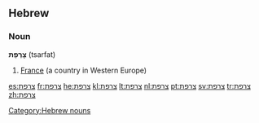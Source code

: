 ==Hebrew==
===Noun===
'''צָרְפַת''' (tsarfat) {{f}}

# [[France]] (a country in Western Europe)

[[Category:Hebrew nouns]]

[[es:צרפת]]
[[fr:צרפת]]
[[he:צרפת]]
[[kl:צרפת]]
[[lt:צרפת]]
[[nl:צרפת]]
[[pt:צרפת]]
[[sv:צרפת]]
[[tr:צרפת]]
[[zh:צרפת]]